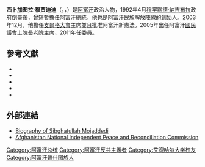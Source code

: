{{Infobox officeholder
|name          = 西卜加图拉·穆贾迪迪<br/><small>صبغت الله مجددی</small>
|image         = Mojaddedi in September 2014.jpg
|imagesize     = 250px
|office        = [[阿富汗总统|阿富汗总统]]
|primeminister = [[阿卜杜勒·萨布尔·法里德|阿卜杜勒·萨布尔·法里德]]
|term_start    = 1992年4月28日
|term_end      = 1992年6月28日
|predecessor   = [[阿卜杜勒·拉希姆·哈蒂夫|阿卜杜勒·拉希姆·哈蒂夫]]<small>（代理）</small>
|successor     = [[布爾漢努丁·拉巴尼|布爾漢努丁·拉巴尼]]
|birth_date    = <ref>{{Cite book|title=Afghanistan: The First Five Years of Soviet Occupation|last1=Amstutz|first1=Bruce|authorlink=|volume=|year=1994|publisher=DIANE Publishing|location=|isbn=0-7881-1111-6|page=406|url=https://books.google.com/books?id=RUSNyMH1aFQC&lpg=PR4&pg=PA406#v=onepage&q&f=false|accessdate=2013-07-20|quote=Born in 1925, he completed high school in Kabul and then went to Al-Azhar University in Cairo to earn bachelor's and master's degrees in Islamic law and jurisprudence.|archive-date=2014-04-15|archive-url=https://web.archive.org/web/20140415233940/http://books.google.com/books?id=RUSNyMH1aFQC&lpg=PR4&pg=PA406#v=onepage&q&f=false|dead-url=no}}</ref>
|birth_place   = [[阿富汗酋長國|阿富汗酋長國]][[喀布爾|喀布爾]]
|death_place   = 
|party         = 阿富汗民族解放阵线
|religion      = [[遜尼派|遜尼派]][[伊斯蘭教|伊斯蘭教]]
}}

'''西卜加图拉·穆贾迪迪'''（{{lang-ps|'''صبغتاللهمجددي'''}}，{{Lang-en|Sibghatullah Mojaddedi}}，{{bd|1925年|4月21日|2019年|2月11日|catIdx=Mojaddedi, Sibghatullah}}）是[[阿富汗|阿富汗]]政治人物，1992年4月[[穆罕默德·納吉布拉|穆罕默德·納吉布拉]]政府倒臺後，曾短暫擔任[[阿富汗總統|阿富汗總統]]。他也是阿富汗民族解放陣線的創始人。2003年12月，他擔任[[支爾格大會|支爾格大會]]主席並且批准阿富汗新憲法。2005年出任阿富汗[[國民議會_(阿富汗)|國民議會]]上院[[長老院_(阿富汗)|長老院]]主席，2011年任{{Link-en|阿富汗高級和平委員會|Afghan High Peace Council}}委員。

== 參考文獻 ==
{{Reflist}}
{{refbegin|1}}
* {{Cite book |author=Eur |title=Far East and Australasia 2003 |publisher=Routledge |year=2003 |isbn=1-85743-133-2 |ref=harv}}
* {{Cite book |last=Gladstone |first=Gary |title=Afghanistan: History, Issues, Bibliography |publisher=Novinka Books |year=2001 |isbn=1-56033-105-4 |ref=harv}}
* {{Cite journal |author=Human Rights Watch |title=AFGHANISTAN The Human Cost The Consequences of Insurgent Attacks in Afghanistan |publisher=Human Rights Watch |date=April 2007 |volume=19 |issue=6c |ref=harv}}
* {{Cite book |last=Runion |first=Meredith L|title=The history of Afghanistan |publisher=Greenwood Press |year=2007 |isbn=978-0-313-33798-7 |oclc=237144347 |ref=harv}}
* {{Cite book |last1=Stedman |first1=Stephen John |last2=Tanner |first2=Fred |title=Refugee manipulation : war, politics, and the abuse of human suffering |publisher=Brookings Institution Press |year=2002 |isbn=0-8157-8090-7 |oclc=123336516 |ref=harv}}
{{refend}}

== 外部連結 ==
{{Commons category|Sibghatullah Mojaddedi}}
*[https://web.archive.org/web/20131015155602/http://mojaddedi.org/biography-of-sibghatullah-al-mojaddedi.html Biography of Sibghatullah Mojaddedi]
*[http://www.pts.af/ Afghanistan National Independent Peace and Reconciliation Commission]{{Wayback|url=http://www.pts.af/ |date=20090826151356 }}

{{阿富汗國家元首}}
{{Authority control}}
{{阿富汗小作品}}

{{DEFAULTSORT: Mojaddedi, Sibghatullah}}
[[Category:阿富汗总统|Category:阿富汗总统]]
[[Category:阿富汗反共主義者|Category:阿富汗反共主義者]]
[[Category:艾资哈尔大学校友|Category:艾资哈尔大学校友]]
[[Category:阿富汗普什图族人|Category:阿富汗普什图族人]]